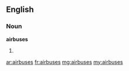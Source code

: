 ==English==

===Noun===
'''airbuses'''
# {{plural of|airbus}}

[[ar:airbuses]]
[[fr:airbuses]]
[[mg:airbuses]]
[[my:airbuses]]